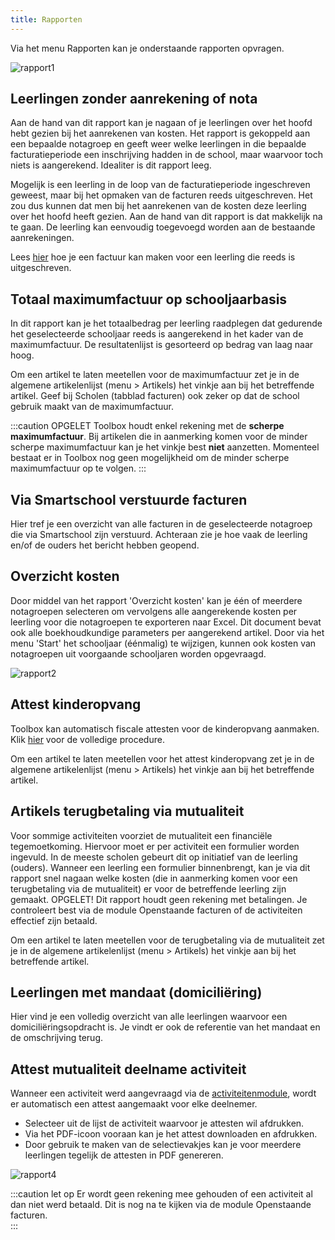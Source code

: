 ```yaml
---
title: Rapporten
---
```


Via het menu Rapporten kan je onderstaande rapporten opvragen.

![rapport1](./rapport1.PNG)

## Leerlingen zonder aanrekening of nota
Aan de hand van dit rapport kan je nagaan of je leerlingen over het hoofd hebt gezien bij het aanrekenen van kosten. Het rapport is gekoppeld aan een bepaalde notagroep en geeft weer welke leerlingen in die bepaalde facturatieperiode een inschrijving hadden in de school, maar waarvoor toch niets is aangerekend. Idealiter is dit rapport leeg. 

Mogelijk is een leerling in de loop van de facturatieperiode ingeschreven geweest, maar bij het opmaken van de facturen reeds uitgeschreven. Het zou dus kunnen dat men bij het aanrekenen van de kosten deze leerling over het hoofd heeft gezien. Aan de hand van dit rapport is dat makkelijk na te gaan. De leerling kan eenvoudig toegevoegd worden aan de bestaande aanrekeningen. 

Lees [hier](/leerlingenrekeningen/FAQ/#3-kan-ik-nog-een-factuur-opmaken-voor-een-leerling-die-reeds-is-uitgeschreven) hoe je een factuur kan maken voor een leerling die reeds is uitgeschreven. 

## Totaal maximumfactuur op schooljaarbasis

In dit rapport kan je het totaalbedrag per leerling raadplegen dat gedurende het geselecteerde schooljaar reeds is aangerekend in het kader van de maximumfactuur. De resultatenlijst is gesorteerd op bedrag van laag naar hoog.

Om een artikel te laten meetellen voor de maximumfactuur zet je in de algemene artikelenlijst (menu > Artikels) het vinkje aan bij het betreffende artikel. Geef bij Scholen (tabblad facturen) ook zeker op dat de school gebruik maakt van de maximumfactuur.

:::caution OPGELET
Toolbox houdt enkel rekening met de **scherpe maximumfactuur**. Bij artikelen die in aanmerking komen voor de minder scherpe maximumfactuur kan je het vinkje best **niet** aanzetten. Momenteel bestaat er in Toolbox nog geen mogelijkheid om de minder scherpe maximumfactuur op te volgen.
:::

## Via Smartschool verstuurde facturen
Hier tref je een overzicht van alle facturen in de geselecteerde notagroep die via Smartschool zijn verstuurd. Achteraan zie je hoe vaak de leerling en/of de ouders het bericht hebben geopend. 

## Overzicht kosten

Door middel van het rapport 'Overzicht kosten' kan je één of meerdere notagroepen selecteren om vervolgens alle aangerekende kosten per leerling voor die notagroepen te exporteren naar Excel. Dit document bevat ook alle boekhoudkundige parameters per aangerekend artikel. Door via het menu 'Start' het schooljaar (éénmalig) te wijzigen, kunnen ook kosten van notagroepen uit voorgaande schooljaren worden opgevraagd.

![rapport2](./rapport2.PNG)

## Attest kinderopvang

Toolbox kan automatisch fiscale attesten voor de kinderopvang aanmaken. Klik [hier](/fiscale_attesten_kinderopvang) voor de volledige procedure.

Om een artikel te laten meetellen voor het attest kinderopvang zet je in de algemene artikelenlijst (menu > Artikels) het vinkje aan bij het betreffende artikel.

## Artikels terugbetaling via mutualiteit
Voor sommige activiteiten voorziet de mutualiteit een financiële tegemoetkoming. Hiervoor moet er per activiteit een formulier worden ingevuld. In de meeste scholen gebeurt dit op initiatief van de leerling (ouders). Wanneer een leerling een formulier binnenbrengt, kan je via dit rapport snel nagaan welke kosten (die in aanmerking komen voor een terugbetaling via de mutualiteit) er voor de betreffende leerling zijn gemaakt. OPGELET! Dit rapport houdt geen rekening met betalingen. Je controleert best via de module Openstaande facturen of de activiteiten effectief zijn betaald. 

Om een artikel te laten meetellen voor de terugbetaling via de mutualiteit zet je in de algemene artikelenlijst (menu > Artikels) het vinkje aan bij het betreffende artikel.

## Leerlingen met mandaat (domiciliëring)
Hier vind je een volledig overzicht van alle leerlingen waarvoor een domiciliëringsopdracht is. Je vindt er ook de referentie van het mandaat en de omschrijving terug. 

## Attest mutualiteit deelname activiteit
Wanneer een activiteit werd aangevraagd via de [activiteitenmodule](/activiteiten), wordt er automatisch een attest aangemaakt voor elke deelnemer. 
- Selecteer uit de lijst de activiteit waarvoor je attesten wil afdrukken.  
- Via het PDF-icoon vooraan kan je het attest downloaden en afdrukken.
- Door gebruik te maken van de selectievakjes kan je voor meerdere leerlingen tegelijk de attesten in PDF genereren. 

![rapport4](./rapport4.PNG)

:::caution let op
Er wordt geen rekening mee gehouden of een activiteit al dan niet werd betaald. Dit is nog na te kijken via de module Openstaande facturen.  
:::